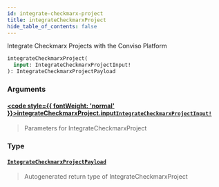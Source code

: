 ```yaml
---
id: integrate-checkmarx-project
title: integrateCheckmarxProject
hide_table_of_contents: false
---
```








Integrate Checkmarx Projects with the Conviso Platform

```graphql
integrateCheckmarxProject(
  input: IntegrateCheckmarxProjectInput!
): IntegrateCheckmarxProjectPayload
```


### Arguments

#### [<code style={{ fontWeight: 'normal' }}>integrateCheckmarxProject.<b>input</b></code>](#)<Bullet />[`IntegrateCheckmarxProjectInput!`](/api/graphql/documentation/inputs/integrate-checkmarx-project-input) <Badge class="secondary" text="non-null"/> <Badge class="secondary" text="input"/>
> Parameters for IntegrateCheckmarxProject
> 

### Type

#### [`IntegrateCheckmarxProjectPayload`](/api/graphql/documentation/objects/integrate-checkmarx-project-payload) <Badge class="secondary" text="object"/>
> Autogenerated return type of IntegrateCheckmarxProject
> 





